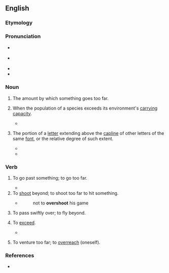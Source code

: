==English==

===Etymology===
{{prefix|en|over|shoot}}

===Pronunciation===
* {{q|noun}} {{a|US}} {{IPA|en|/ˈoʊ.vɚˌshut/}}
* {{q|verb}} {{a|US}} {{IPA|en|/ˌoʊ.vɚˈshut/}}
* {{audio|en|en-us-overshoot.ogg|Audio (US)}}
* {{rhymes|en|uːt}}

===Noun===
{{en-noun}}

# {{lb|en|uncountable}} The amount by which something goes too far.
#: {{ux|en|Let's see if we can predict and correct for the '''overshoot'''.}}
# {{lb|en|countable|ecology}} When the population of a species exceeds its environment's [[carrying capacity]].
#* {{quote-book|en|author=Donella Meadows|author2=Jorgen Randers|author3=Dennis Meadows|year=2004|title=Limits to Growth: The 30-Year Update|isbn=978-1-60358-155-4|chapter=Author's preface|passage=With appropriate choice and action such uncontrolled decline could be avoided; '''overshoot''' could instead be resolved by a conscious effort to reduce humanity's demand on the planet.}}
# {{lb|en|uncountable|typography|design}} The portion of a [[letter]] extending above the [[capline]] of other letters of the same [[font]], or the relative degree of such extent.
#* {{quote-book|en|2019|Reece Patton|Formatting for Print|passage=The portion resting beyond the capline or baseline is called '''overshoot'''.|url=https://books.google.com/books?id=7siSDwAAQBAJ&pg=PT15}}
#* {{quote-book|en|2020|Karen Cheng|Designing Type|edition=second|page=88|passage=The bowl of the D and the O are usually not identical, as most D forms do not have '''overshoot''' or undershoot.}}

===Verb===
{{en-verb|overshoots|overshooting|overshot}}

# To go past something; to go too far.
#: {{ux|en|When you drive, you must remember to not '''overshoot''' the parking space and end up with two wheels over the line.}}
#* {{quote-journal|en|year=1961|month=November|title=Talking of Trains: Aircraft on rail tracks|journal=Trains Illustrated|page=650|text=As a result of the accident at Southend Airport when a Hermes aircraft '''overshot''' the runway and fouled the down Shenfield to Southend Victoria line between [[Rochford]] and [[Prittlewell]], the Eastern Region is considering warning arrangements, which have already been provided on some lines running past aerodromes.}}
# To [[shoot]] beyond; to shoot too far to hit something.
#* {{RQ:South 12}}
#*: not to '''overshoot''' his game
# To pass swiftly over; to fly beyond.
#: {{rfquotek|en|Hartle}}
# {{lb|en|figurative}} To [[exceed]].
#: {{ux|en|to '''overshoot''' the truth}}
#: {{rfquotek|en|Cowper}}
#* {{quote-book|en|2019|Reece Patton|Formatting for Print|passage=The amount a letter '''overshoots''' is based on the design, but your eye shouldn’t notice it.|url=https://books.google.com/books?id=7siSDwAAQBAJ&pg=PT15}}
# {{lb|en|reflexive}} To venture too far; to [[overreach]] (oneself).

===References===
* {{R:Lexico}}